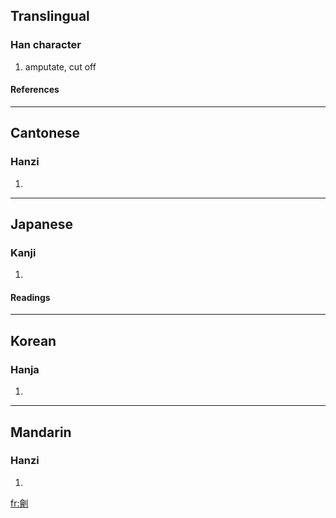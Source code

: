 {{see|刽}}

==Translingual==
===Han character===
{{Han char|rad=刀|as=13|sn=15|four=8260<sub>0</sub>|canj=人日中弓 (OALN)}}
# amputate, cut off
====References====
{{Han ref|kx=0144.420|dkj=02225|dj=0326.010|hdz=10359.010|uh=528A|ud=21130|bh=BC44|bd=48196}}
----
==Cantonese==
===Hanzi===
{{yue-hanzi|jyut=|y=kui2}}
# {{defn|Cantonese}}
----
==Japanese==
===Kanji===
{{ja-kanji|grade=|rs=刀13}}
# {{defn|Japanese}} 
====Readings====
{{ja-readings|on=[[かい]] (kai), [[け]] (ke), [[かつ]] (katsu)|kun=[[たつ]] (tatsu)}}
----
==Korean==
===Hanja===
{{ko-hanja|hangeul=[[회]], [[괴]]|rv=hoe, goe|mr=hoe, koe}}
# {{defn|Korean}}
----
==Mandarin==
===Hanzi===
{{cmn-hanzi|sim=刽|pin=[[guì]] (gui4)|wg=kuei<sup>4</sup>}}
# {{defn|Mandarin}}

[[fr:劊]]